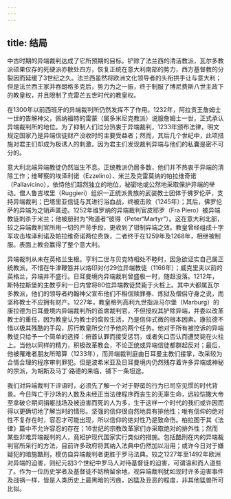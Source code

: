 ```yaml
---
---
---
```

title: 结局
---




中古时期的异端裁判达成了它所预期的目标。铲除了法兰西的清洁教派，瓦尔多教派硕果仅存的死硬派亦散处四方，恢复正统在意大利南部的势力，西方基督教的分裂因而延缓了3世纪之久。法兰西虽然将欧洲文化领导者的头衔拱手让与意大利；但是法兰西王家并吞朗格多克后，势力为之一振，终于制服了博尼费斯八世主政下的教皇权，并且限制了克雷芒五世时代的教皇权。

在1300年以前西班牙的异端裁判所仍然发挥不了作用。1232年，阿拉贡王詹姆士一世的告解神父，佩纳福特的雷蒙（属多米尼克教派）说服詹姆士一世，正式承认异端裁判所的地位。为了抑制人们过分热衷于异端裁判，1233年颁布法律，明文规定国家乃是异端信徒财产没收时的主要受益者；然而，其后几个世纪中，此项措施对君主们却成为极诱人的刺激，因为君主们发现裁判异端与他们的私囊是密不可分的。

意大利北端异端教徒仍然滋生不息。正统教派仍居多数，他们并不热衷于异端的清除工作；维琴察的埃泽利诺（Ezzelino）、米兰及克雷莫纳的帕拉维奇诺（Pallavicino），依恃他们超然独立的地位，秘密地或公然地采取保护异端的举动。僧人鲁吉埃里（Ruggieri）组织一正统派贵族的武装教士团体于佛罗伦萨，支持异端裁判；巴塔里亚信徒与其进行浴血战，终被击败（1245年）；其后，佛罗伦萨的异端为之销声匿迹。1252年维罗纳的异端裁判官皮耶罗（Fra Piero）被异端教徒刺杀于米兰；他被册封为“殉道者”彼得（Peter“Martyr”）。这在意大利北部，较之异端裁判官所用一切的严苛手段，更收到了钳制异端之效。教皇曾经组成十字军攻击埃泽利诺及帕拉维奇诺两位贵族，二者终于在1259年及1268年，相继被制服。表面上教会赢得了整个意大利。

异端裁判从未在英格兰生根。亨利二世与贝克特相处不睦时，因急欲证实自己属正统教派，不惜在牛津鞭笞并以烙印对付29位异端教徒（1166年）；威克里夫以前的英格兰，异端并不盛行。日耳曼境内异端裁判曾盛极一时，随趋没落。1212年，斯特拉斯堡的主教亨利一日内曾将80位异端教徒焚毙于火桩上。其中大都属瓦尔多教派，他们的领导者约翰神父宣布他们不相信赎罪券、炼狱及僧侣守身之说，而坚称教士不应拥有财产。1227年，教皇格列高利九世指派马尔堡（Marburg）的康拉德为日耳曼境内异端裁判所的首席裁判官，不但授权其铲除异端，并委以改革教士的重任，因为教皇认为教士的腐败生活，乃是信仰式微的根本因素。康拉德不惜以极其残酷的手段，厉行教皇所交付予他的两个任务。他对于所有被控诉的异端教徒只给予一个简单的选择：俯首认罪而接受惩罚，或者矢口否认而遭焚毙在火柱上。当他以同样的精力，积极改革教会，不论正统或异端信徒都群起反对；最后，他被罹难者朋友所暗算（1233年），而异端裁判庭由日耳曼主教们接掌，改采较为合情合理的程序审判罪犯。但是波希米亚及日耳曼境内仍然残存着许多异端或神秘的宗派，为胡斯及马丁·路德的来临，铺下一条坦途。

我们对异端裁判下评语时，必须先了解一个对于野蛮的行为已司空见惯的时代背景。今日阵亡于沙场的人数及未经正当法律程序而丧生的无辜生命，远较恺撒大帝至拿破仑期间捐躯战场及被迫害而死的人为多，生于这样一个时代的我们或许因而得以更确切地了解当时的情形。坚强的信仰很自然地具有排他性；唯有信仰的绝对性不复存在时，容忍才可能出现，所以信仰的绝对性乃是致命伤。柏拉图于其《法律》篇中不允许容忍的存在；16世纪的宗教改革家们亦采取绝对的排外性；然而某些非难异端裁判的人，竟袒护现代国家实行类似的措施。包括酷刑在内的异端裁判官所采行的方法，目前许多政府将其纳入法典中仍然加以沿用；或许今日对于嫌疑犯的暗施酷刑，模仿自异端裁判者更胜于罗马法典。较之1227年至1492年欧洲对异端的迫害，则纪元初3个世纪中罗马人对待基督徒的迫害，可谓温和而人道些了。作为一位历史学者及基督徒不妨稍留余地，视异端裁判犹如现时许多迫害事件及战祸一样，皆是人类历史上最黑暗的污痕，凶猛及丑恶的程度，非其他猛兽所可比拟。